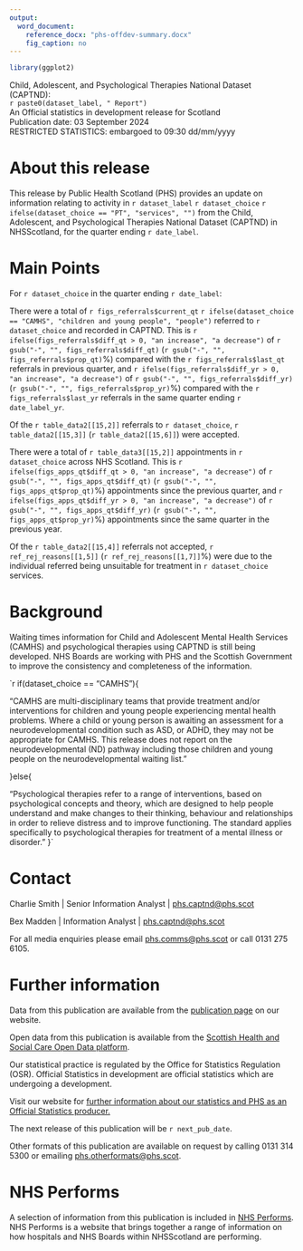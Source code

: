```yaml
---
output: 
  word_document:
    reference_docx: "phs-offdev-summary.docx"
    fig_caption: no
---
```



```r

library(ggplot2)

```

<Div custom-style = "Publication Title">Child, Adolescent, and Psychological Therapies National Dataset (CAPTND):</Div>
<Div custom-style = "Publication subtitle">`r paste0(dataset_label, " Report")`</Div>
<Div custom-style = "Stats designation">An Official statistics in development release for Scotland</Div>
<Div custom-style = "Publication date">Publication date: 03 September 2024</Div>
<Div custom-style = "Restricted Stats">RESTRICTED STATISTICS: embargoed to 09:30 dd/mm/yyyy</Div>

# About this release
This release by Public Health Scotland (PHS) provides an update on information relating to 
activity in `r dataset_label` `r dataset_choice` `r ifelse(dataset_choice == "PT", "services", "")`
from the Child, Adolescent, and Psychological Therapies National Dataset (CAPTND) in
NHSScotland, for the quarter ending `r date_label`.

# Main Points
For `r dataset_choice` in the quarter ending `r date_label`:

<Div custom-style = "Bullet 1"> 
There were a total of `r figs_referrals$current_qt`
`r ifelse(dataset_choice == "CAMHS", "children and young people", "people")` 
referred to `r dataset_choice` and recorded in CAPTND.
This is `r ifelse(figs_referrals$diff_qt > 0, "an increase", "a decrease")` of 
`r gsub("-", "", figs_referrals$diff_qt)` (`r gsub("-", "", figs_referrals$prop_qt)`%) compared with the
`r figs_referrals$last_qt` referrals in previous quarter, and
`r ifelse(figs_referrals$diff_yr > 0, "an increase", "a decrease")` of `r gsub("-", "", figs_referrals$diff_yr)` 
(`r gsub("-", "", figs_referrals$prop_yr)`%) compared with the `r figs_referrals$last_yr` referrals
in the same quarter ending `r date_label_yr`.
</Div>

<Div custom-style = "Bullet 1">
Of the `r table_data2[[15,2]]` referrals to `r dataset_choice`,
`r table_data2[[15,3]]` (`r table_data2[[15,6]]`) were accepted.
</Div>

<Div custom-style = "Bullet 1">
There were a total of `r table_data3[[15,2]]` appointments in `r dataset_choice`
across NHS Scotland. This is `r ifelse(figs_apps_qt$diff_qt > 0, "an increase", "a decrease")`
of `r gsub("-", "", figs_apps_qt$diff_qt)` (`r gsub("-", "", figs_apps_qt$prop_qt)`%)
appointments since the previous quarter, and
`r ifelse(figs_apps_qt$diff_yr > 0, "an increase", "a decrease")` of
`r gsub("-", "", figs_apps_qt$diff_yr)` (`r gsub("-", "", figs_apps_qt$prop_yr)`%)
appointments since the same quarter in the previous year.
</Div>

<Div custom-style = "Bullet 1">
Of the `r table_data2[[15,4]]` referrals not accepted,
`r ref_rej_reasons[[1,5]]` (`r ref_rej_reasons[[1,7]]`%) were due to the individual
referred being unsuitable for treatment in `r dataset_choice` services.
</Div>


# Background

Waiting times information for Child and Adolescent Mental Health Services (CAMHS) and 
psychological therapies using CAPTND is still being developed. NHS Boards are working with 
PHS and the Scottish Government to improve the consistency and completeness of the 
information.  

`r if(dataset_choice == "CAMHS"){

"CAMHS are multi-disciplinary teams that provide treatment and/or interventions for children and
young people experiencing mental health problems. Where a child or young person is awaiting
an assessment for a neurodevelopmental condition such as ASD, or ADHD, they may not be
appropriate for CAMHS. This release does not report on the neurodevelopmental (ND) pathway
including those children and young people on the neurodevelopmental waiting list."

}else{

"Psychological therapies refer to a range of interventions, based on psychological concepts and
theory, which are designed to help people understand and make changes to their thinking,
behaviour and relationships in order to relieve distress and to improve functioning. The standard
applies specifically to psychological therapies for treatment of a mental illness or disorder."
}`

# Contact
Charlie Smith | Senior Information Analyst | [phs.captnd@phs.scot](mailto:phs.captnd@phs.scot)

Bex Madden | Information Analyst | [phs.captnd@phs.scot](mailto:phs.captnd@phs.scot)

For all media enquiries please email [phs.comms@phs.scot](mailto:phs.comms@phs.scot) or call 0131 275 6105.

# Further information
Data from this publication are available from the [publication page](https://publichealthscotland.scot/publications/child-adolescent-and-psychological-therapies-national-dataset-captnd/) on our website.

Open data from this publication is available from the [Scottish Health and Social Care Open Data platform](https://www.opendata.nhs.scot/).

Our statistical practice is regulated by the Office for Statistics Regulation (OSR). Official Statistics in development are official statistics which are undergoing a development. 

Visit our website for [further information about our statistics and PHS as an Official Statistics producer.](https://publichealthscotland.scot/our-organisation/about-our-statistics/official-statistics/)

The next release of this publication will be `r next_pub_date`.

Other formats of this publication are available on request by calling 0131 314 5300 or emailing [phs.otherformats@phs.scot](mailto:phs.otherformats@phs.scot).

# NHS Performs
A selection of information from this publication is included in [NHS Performs](http://www.nhsperforms.scot). NHS Performs is a website that brings together a range of information on how hospitals and NHS Boards within NHSScotland are performing.
